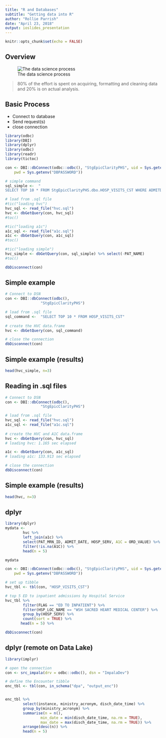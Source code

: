 ```yaml
---
title: "R and Databases"
subtitle: "Getting data into R"
author: "Rollie Parrish"
date: "April 23, 2018"
output: ioslides_presentation
---
```


```r
knitr::opts_chunk$set(echo = FALSE)
```



## Overview


![The data science process](data-science.png)

> 80% of the effort is spent on acquiring, formatting and cleaning data 
> and 20% is on actual analysis.
 

## Basic Process

- Connect to database
- Send request(s)
- close connection

```r
library(odbc)
library(DBI)
library(dplyr)
library(odbc)
library(readr)
library(tictoc)

con <- DBI::dbConnect(odbc::odbc(), "StgEpicClarityPHS", uid = Sys.getenv("DBUSERNAME"), 
    pwd = Sys.getenv("DBPASSWORD"))

# simple command
sql_simple <-  "
SELECT TOP 10 * FROM StgEpicClarityPHS.dbo.HOSP_VISITS_CST WHERE ADMITDATE IS NOT NULL"

# load from .sql file        
#tic("loading hvc")
hvc_sql <- read_file("hvc.sql")
hvc <- dbGetQuery(con, hvc_sql) 
#toc()

#tic("loading a1c")
a1c_sql <- read_file("a1c.sql")
a1c <- dbGetQuery(con, a1c_sql) 
#toc()

#tic("loading simple")
hvc_simple <- dbGetQuery(con, sql_simple) %>% select(-PAT_NAME)
#toc()

dbDisconnect(con)
```

## Simple example
```r
# Connect to DSN
con <- DBI::dbConnect(odbc(), 
                "StgEpicClarityPHS")

# load from .sql file        
sql_command <-  "SELECT TOP 10 * FROM HOSP_VISITS_CST"
       
# create the HVC data.frame 
hvc <- dbGetQuery(con, sql_command)

# close the connection
dbDisconnect(con)


```

## Simple example (results)
```r
head(hvc_simple, n=3)

```


## Reading in .sql files

```r
# Connect to DSN
con <- DBI::dbConnect(odbc(), 
                "StgEpicClarityPHS")

# load from .sql file        
hvc_sql <- read_file("hvc.sql")
a1c_sql <- read_file("a1c.sql")
       
# create the HVC and A1C data.frame 
hvc <- dbGetQuery(con, hvc_sql)
# loading hvc: 1.165 sec elapsed

a1c <- dbGetQuery(con, a1c_sql) 
# loading a1c: 133.913 sec elapsed

# close the connection
dbDisconnect(con)

```



## Simple example (results)
```r
head(hvc, n=3)

```


## dplyr

```r
library(dplyr)
mydata <- 
        hvc %>%
        left_join(a1c) %>%
        select(PAT_MRN_ID, ADMIT_DATE, HOSP_SERV, A1C = ORD_VALUE) %>%
        filter(!is.na(A1C)) %>%
        head(n = 5)

mydata

```






```r
con <- DBI::dbConnect(odbc::odbc(), "StgEpicClarityPHS", uid = Sys.getenv("DBUSERNAME"), 
    pwd = Sys.getenv("DBPASSWORD"))

# set up tibble
hvc_tbl <- tbl(con, "HOSP_VISITS_CST")

# top 5 ED to inpatient admissions by Hospital Service
hvc_tbl %>%
        filter(FLAG == "ED TO INPATIENT") %>%
        filter(HSP_LOC_NAME == "WSH SACRED HEART MEDICAL CENTER") %>%
        group_by(HOSP_SERV) %>%
        count(sort = TRUE) %>%
       head(n = 5) %>%

dbDisconnect(con)
```



## dplyr (remote on Data Lake)


```r
library(implyr)

# open the connection 
con <- src_impala(drv = odbc::odbc(), dsn = "ImpalaDev")

# define the Encounter tibble
enc_tbl <- tbl(con, in_schema("dpa", "output_enc"))


enc_tbl %>%
        select(instance, ministry_acronym, disch_date_time) %>%
        group_by(ministry_acronym) %>%
        summarise(n = n(), 
                min_date = min(disch_date_time, na.rm = TRUE), 
                max_date = max(disch_date_time, na.rm = TRUE)) %>%
        arrange(desc(n)) %>%
        head(n = 5) 


```



